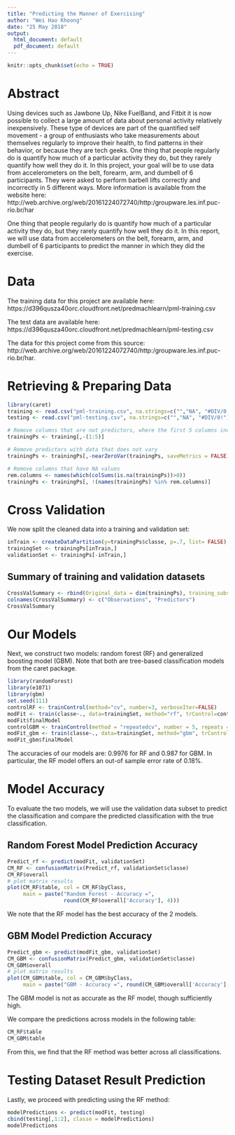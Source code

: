 ---
title: "Predicting the Manner of Exercising"
author: "Wei Hao Khoong"
date: "25 May 2018"
output:
  html_document: default
  pdf_document: default
---

```{r setup, include=FALSE}
knitr::opts_chunk$set(echo = TRUE)
```

# Abstract

Using devices such as Jawbone Up, Nike FuelBand, and Fitbit it is now possible to collect a large amount of data about personal activity relatively inexpensively. These type of devices are part of the quantified self movement - a group of enthusiasts who take measurements about themselves regularly to improve their health, to find patterns in their behavior, or because they are tech geeks. One thing that people regularly do is quantify how much of a particular activity they do, but they rarely quantify how well they do it. In this project, your goal will be to use data from accelerometers on the belt, forearm, arm, and dumbell of 6 participants. They were asked to perform barbell lifts correctly and incorrectly in 5 different ways. More information is available from the website here: http://web.archive.org/web/20161224072740/http:/groupware.les.inf.puc-rio.br/har

One thing that people regularly do is quantify how much of a particular activity they do, but they rarely quantify how well they do it. In this report, we will use data from accelerometers on the belt, forearm, arm, and dumbell of 6 participants to predict the manner in which they did the exercise.

# Data

The training data for this project are available here: https://d396qusza40orc.cloudfront.net/predmachlearn/pml-training.csv

The test data are available here: https://d396qusza40orc.cloudfront.net/predmachlearn/pml-testing.csv

The data for this project come from this source: http://web.archive.org/web/20161224072740/http:/groupware.les.inf.puc-rio.br/har.

# Retrieving & Preparing Data

```{r prepData, cache=TRUE}
library(caret)
training <- read.csv("pml-training.csv", na.strings=c("","NA", "#DIV/0!"))
testing <- read.csv("pml-testing.csv", na.strings=c("","NA", "#DIV/0!"))

# Remove columns that are not predictors, where the first 5 columns include non-predicting variables
trainingPs <- training[,-(1:5)]

# Remove predictors with data that does not vary
trainingPs <- trainingPs[,-nearZeroVar(trainingPs, saveMetrics = FALSE)]

# Remove columns that have NA values
rem.columns <- names(which(colSums(is.na(trainingPs))>0))
trainingPs <- trainingPs[, !(names(trainingPs) %in% rem.columns)]
```
# Cross Validation

We now split the cleaned data into a training and validation set:
```{r CrossVal, cache=TRUE}
inTrain <- createDataPartition(y=trainingPs$classe, p=.7, list= FALSE)
trainingSet <- trainingPs[inTrain,]
validationSet <- trainingPs[-inTrain,]
```

## Summary of training and validation datasets
```{r CrossValSummary, cache=TRUE}
CrossValSummary <- rbind(Original_data = dim(trainingPs), training_subset = dim(trainingSet), validation_subset = dim(validationSet))
colnames(CrossValSummary) <- c("Observations", "Predictors")
CrossValSummary
```

# Our Models

Next, we construct two models: random forest (RF) and generalized boosting model (GBM). Note that both are tree-based classification models from the caret package.
```{r rfMod, cache=TRUE, results="hide"}
library(randomForest)
library(e1071)
library(gbm)
set.seed(111)
controlRF <- trainControl(method="cv", number=3, verboseIter=FALSE)
modFit <- train(classe~., data=trainingSet, method="rf", trControl=controlRF)
modFit$finalModel
controlGBM <- trainControl(method = "repeatedcv", number = 5, repeats = 1)
modFit_gbm <- train(classe~., data=trainingSet, method="gbm", trControl = controlGBM, verbose = FALSE)
modFit_gbm$finalModel
```
The accuracies of our models are: 0.9976 for RF and 0.987 for GBM. In particular, the RF model offers an out-of sample error rate of 0.18%.

# Model Accuracy

To evaluate the two models, we will use the validation data subset to predict the classification and compare the predicted classification with the true classification. 

## Random Forest Model Prediction Accuracy

```{r predictValid_rf}
Predict_rf <- predict(modFit, validationSet)
CM_RF <- confusionMatrix(Predict_rf, validationSet$classe)
CM_RF$overall
# plot matrix results
plot(CM_RF$table, col = CM_RF$byClass, 
     main = paste("Random Forest - Accuracy =",
                  round(CM_RF$overall['Accuracy'], 4)))
```

We note that the RF model has the best accuracy of the 2 models.

## GBM Model Prediction Accuracy
```{r predictValid_gbm}
Predict_gbm <- predict(modFit_gbm, validationSet)
CM_GBM <- confusionMatrix(Predict_gbm, validationSet$classe)
CM_GBM$overall
# plot matrix results
plot(CM_GBM$table, col = CM_GBM$byClass, 
     main = paste("GBM - Accuracy =", round(CM_GBM$overall['Accuracy'], 4)))
```

The GBM model is not as accurate as the RF model, though sufficiently high.

We compare the predictions across models in the following table:
```{r predictValid compare}
CM_RF$table
CM_GBM$table
```

From this, we find that the RF method was better across all classifications.

# Testing Dataset Result Prediction
Lastly, we proceed with predicting using the RF method:
```{r predict new classe}
modelPredictions <- predict(modFit, testing)
cbind(testing[,1:2], classe = modelPredictions)
modelPredictions
```
